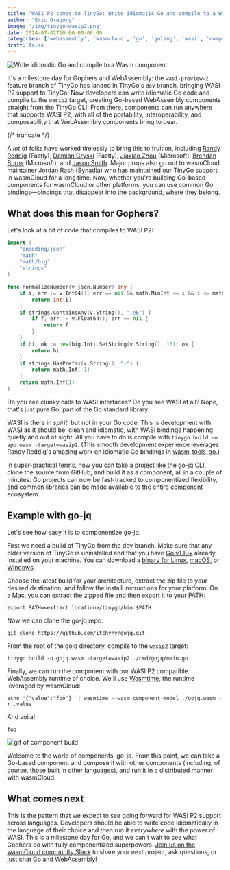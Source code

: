 ```yaml
---
title: "WASI P2 comes to TinyGo: Write idiomatic Go and compile to a Wasm component"
author: "Eric Gregory"
image: '/img/tinygo-wasip2.png'
date: 2024-07-02T10:00:00-06:00
categories: ['webassembly', 'wasmcloud', 'go', 'golang', 'wasi', 'components']
draft: false
---
```


![Write idiomatic Go and compile to a Wasm component](/img/tinygo-wasip2.png)

It's a milestone day for Gophers and WebAssembly: the `wasi-preview-2` feature branch of TinyGo has landed in TinyGo's `dev` branch, bringing WASI P2 support to TinyGo! Now developers can write idiomatic Go code and compile to the `wasip2` target, creating Go-based WebAssembly components straight from the TinyGo CLI. From there, components can run anywhere that supports WASI P2, with all of the portability, interoperability, and composability that WebAssembly components bring to bear. 

{/* truncate */}

A *lot* of folks have worked tirelessly to bring this to fruition, including [Randy Reddig](https://github.com/ydnar) (Fastly), [Damian Gryski](https://github.com/dgryski) (Fastly), [Jiaxiao Zhou](https://github.com/Mossaka) (Microsoft), [Brendan Burns](https://github.com/brendandburns) (Microsoft), and [Jason Smith](https://github.com/omnide). Major props also go out to wasmCloud maintainer [Jordan Rash](https://github.com/jordan-rash) (Synadia) who has maintained our TinyGo support in wasmCloud for a long time. Now, whether you're building Go-based components for wasmCloud or other platforms, you can use common Go bindings&mdash;bindings that disappear into the background, where they belong.

## What does this mean for Gophers?

Let's look at a bit of code that compiles to WASI P2: 

```go
import (
	"encoding/json"
	"math"
	"math/big"
	"strings"
)

func normalizeNumber(v json.Number) any {
	if i, err := v.Int64(); err == nil && math.MinInt <= i && i <= math.MaxInt {
		return int(i)
	}
	if strings.ContainsAny(v.String(), ".eE") {
		if f, err := v.Float64(); err == nil {
			return f
		}
	}
	if bi, ok := new(big.Int).SetString(v.String(), 10); ok {
		return bi
	}
	if strings.HasPrefix(v.String(), "-") {
		return math.Inf(-1)
	}
	return math.Inf(1)
}
```

Do you see clunky calls to WASI interfaces? Do you see WASI at all? Nope, that's just pure Go, part of the Go standard library. 

WASI is there in *spirit*, but not in your Go code. This is development with WASI as it should be: clean and idiomatic, with WASI bindings happening quietly and out of sight. All you have to do is compile with `tinygo build -o app.wasm -target=wasip2`. (This smooth development experience leverages Randy Reddig's amazing work on idiomatic Go bindings in [wasm-tools-go](https://github.com/ydnar/wasm-tools-go).)

In super-practical terms, now you can take a project like the go-jq CLI, clone the source from GitHub, and build it as a component, all in a couple of minutes. Go projects can now be fast-tracked to componentized flexibility, and common libraries can be made available to the entire component ecosystem.

## Example with go-jq

Let's see how easy it is to componentize go-jq. 

First we need a build of TinyGo from the dev branch. Make sure that any older version of TinyGo is uninstalled and that you have [Go v1.19+](https://go.dev/doc/install) already installed on your machine. You can download a [binary for Linux](https://github.com/tinygo-org/tinygo/actions/workflows/linux.yml?query=branch%3Adev), [macOS](https://github.com/tinygo-org/tinygo/actions/workflows/build-macos.yml?query=branch%3Adev), or [Windows](https://github.com/tinygo-org/tinygo/actions/workflows/windows.yml?query=branch%3Adev). 

Choose the latest build for your architecture, extract the zip file to your desired destination, and follow the install instructions for your platform. On a Mac, you can extract the zipped file and then export it to your PATH:

```shell
export PATH=<extract location>/tinygo/bin:$PATH
```

Now we can clone the go-jq repo:

```shell
git clone https://github.com/itchyny/gojq.git
```

From the root of the gojq directory, compile to the `wasip2` target:

```shell
tinygo build -o gojq.wasm -target=wasip2 ./cmd/gojq/main.go
```
Finally, we can run the component with our WASI P2 compatible WebAssembly runtime of choice. We'll use [Wasmtime](https://github.com/bytecodealliance/wasmtime), the runtime leveraged by wasmCloud:

```shell
echo '{"value":"foo"}' | wasmtime --wasm component-model ./gojq.wasm -r .value
```

And voila! 

`foo`

![gif of component build](../../static/img/gojq.gif)

Welcome to the world of components, go-jq. From this point, we can take a Go-based component and compose it with other components (including, of course, those built in other languages), and run it in a distributed manner with wasmCloud. 

## What comes next

This is the pattern that we expect to see going forward for WASI P2 support across languages. Developers should be able to write code idiomatically in the language of their choice and then run it *everywhere* with the power of WASI. This is a milestone day for Go, and we can't wait to see what Gophers do with fully componentized superpowers. [Join us on the wasmCloud community Slack](https://slack.wasmcloud.com/) to share your next project, ask questions, or just chat Go and WebAssembly!